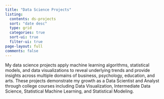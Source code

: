 ```yaml
---
title: "Data Science Projects"
listing:
  contents: ds-projects
  sort: "date desc"
  type: grid
  categories: true
  sort-ui: true
  filter-ui: true
page-layout: full
comments: false
---
```


My data science projects apply machine learning algorithms, statistical models, and data visualizations to reveal underlying trends and provide insights across multiple domains of business, psychology, education, and arts. These projects demonstrate my growth as a Data Scientist and Analyst through college courses including Data Visualization, Intermediate Data Science, Statistical Machine Learning, and Statistical Modeling. 